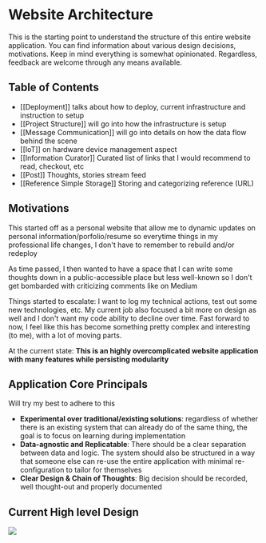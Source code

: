 # Website Architecture

This is the starting point to understand the structure of this entire website application. You can find information about various design decisions, motivations. Keep in mind everything is somewhat opinionated. Regardless, feedback are welcome through any means available.

## Table of Contents

- [[Deployment]] talks about how to deploy, current infrastructure and instruction to setup
- [[Project Structure]] will go into how the infrastructure is setup
- [[Message Communication]] will go into details on how the data flow behind the scene
- [[IoT]] on hardware device management aspect
- [[Information Curator]] Curated list of links that I would recommend to read, checkout, etc
- [[Post]] Thoughts, stories stream feed
- [[Reference Simple Storage]] Storing and categorizing reference (URL)

## Motivations

This started off as a personal website that allow me to dynamic updates on personal information/porfolio/resume so everytime things in my professional life changes, I don't have to remember to rebuild and/or redeploy

As time passed, I then wanted to have a space that I can write some thoughts down in a public-accessible place but less well-known so I don't get bombarded with criticizing comments like on Medium

Things started to escalate: I want to log my technical actions, test out some new technologies, etc. My current job also focused a bit more on design as well and I don't want my code ability to decline over time. Fast forward to now, I feel like this has become something pretty complex and interesting (to me), with a lot of moving parts.

At the current state: **This is an highly overcomplicated website application with many features while persisting modularity**

## Application Core Principals

Will try my best to adhere to this

- **Experimental over traditional/existing solutions**: regardless of whether there is an existing system that can already do of the same thing, the goal is to focus on learning during implementation
- **Data-agnostic and Replicatable**: There should be a clear separation between data and logic. The system should also be structured in a way that someone else can re-use the entire application with minimal re-configuration to tailor for themselves
- **Clear Design & Chain of Thoughts**: Big decision should be recorded, well thought-out and properly documented

## Current High level Design

<img
  src="../../attachments/DD_PersonalWebsiteArchitecture.png"
  align="center"
/>
